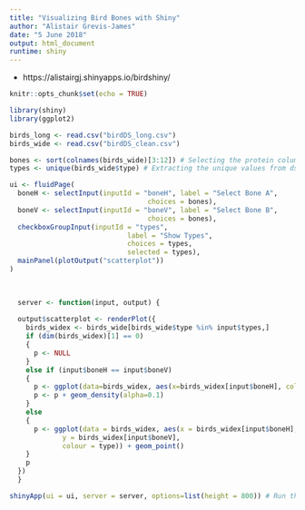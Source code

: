 ```yaml
---
title: "Visualizing Bird Bones with Shiny"
author: "Alistair Grevis-James"
date: "5 June 2018"
output: html_document
runtime: shiny
---
```


* https://alistairgj.shinyapps.io/birdshiny/ 

```r
knitr::opts_chunk$set(echo = TRUE)
```

```r
library(shiny)
library(ggplot2)
```

```r
birds_long <- read.csv("birdDS_long.csv")
birds_wide <- read.csv("birdDS_clean.csv")
```

```r
bones <- sort(colnames(birds_wide)[3:12]) # Selecting the protein columns from ds
types <- unique(birds_wide$type) # Extracting the unique values from ds$class
```

```r
ui <- fluidPage(
  boneH <- selectInput(inputId = "boneH", label = "Select Bone A",
                                  choices = bones),
  boneV <- selectInput(inputId = "boneV", label = "Select Bone B",
                                  choices = bones),
  checkboxGroupInput(inputId = "types", 
                             label = "Show Types", 
                             choices = types,
                             selected = types),
  mainPanel(plotOutput("scatterplot"))
)
      
  

  server <- function(input, output) {  
  
  output$scatterplot <- renderPlot({
    birds_widex <- birds_wide[birds_wide$type %in% input$types,]
    if (dim(birds_widex)[1] == 0)
    {
      p <- NULL
    }
    else if (input$boneH == input$boneV)
    {
      p <- ggplot(data=birds_widex, aes(x=birds_widex[input$boneH], colour=type, fill=type))
      p <- p + geom_density(alpha=0.1)
    }
    else
    {
      p <- ggplot(data = birds_widex, aes(x = birds_widex[input$boneH], 
             y = birds_widex[input$boneV], 
             colour = type)) + geom_point() 
    }
    p
  })
  }
```

```r
shinyApp(ui = ui, server = server, options=list(height = 800)) # Run the application
```


